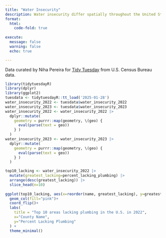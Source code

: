```yaml
---
title: "Water Insecurity"
description: Water insecurity differ spatially throughout the United States. In this data visualization, we explored which counties have the greatest percent of households lacking plumbing.   
format: 
  html:
    code-fold: true
    
execute:
  message: false
  warning: false
  echo: true

---
```


Data curated by Niha Pereira for <a href='https://github.com/rfordatascience/tidytuesday/tree/main/data/2025/2025-01-28' target='_blank'>Tidy Tuesday</a> from U.S. Census Bureau data. 

```r
library(tidytuesdayR)
library(dplyr)
library(ggplot2)
tuesdata <- tidytuesdayR::tt_load('2025-01-28')
water_insecurity_2022 <- tuesdata$water_insecurity_2022
water_insecurity_2023 <- tuesdata$water_insecurity_2023
water_insecurity_2022 <- water_insecurity_2022 |> 
  dplyr::mutate(
    geometry = purrr::map(geometry, \(geo) {
      eval(parse(text = geo))
    } )
  )
water_insecurity_2023 <- water_insecurity_2023 |> 
  dplyr::mutate(
    geometry = purrr::map(geometry, \(geo) {
      eval(parse(text = geo))
    } )
  )

top10_lacking <- water_insecurity_2022 |>
  mutate(greatest_lacking=percent_lacking_plumbing) |>
  arrange(desc(greatest_lacking)) |>
  slice_head(n=10)
  
ggplot(top10_lacking, aes(x=reorder(name, greatest_lacking), y=greatest_lacking))+
  geom_col(fill="pink")+
  coord_flip()+
  labs(
    title = "Top 10 areas lacking plumbing in the U.S. in 2022",
    x="County Name", 
    y="Percent Lacking Plumbing"
  ) +
  theme_minimal()
  
```

